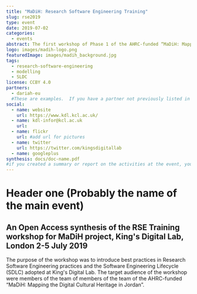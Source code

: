 ```yaml
---
title: "MaDiH: Research Software Engineering Training"
slug: rse2019
type: event
date: 2019-07-02
categories:
  - events
abstract: The first workshop of Phase 1 of the AHRC-funded “MaDiH: Mapping the Digital Cultural Heritage in Jordan” Project, hosted by King’s Digital Lab (KDL) at King’s College London. Led by the Project PI in London Dr James Smithies (KDL Director) and Dr Arianna Ciula, (Deputy Director of KDL), it introduced the project team to KDL’s project management practices and Agile DSDM Process. Discussions on data modelling and ontologies informed one of the main outcomes of MaDiH Phase 1: a prototype of a National Data Catalogue. In addition, practical methods in digital heritage were explored, with presentations from Neil Jakeman (KDL) on photogrammetry and Dr Adrian Evans and Tom Sparrow (University of Bradford) about scanning tools and technology and VR exploration of museum spaces as well as the potential for this emerging technology to contribute to the reconstruction of destroyed cultural heritage.
logo: images/madih-logo.png
featuredImage: images/madih_background.jpg
tags:
  - research-software-engineering
  - modelling
  - SLDC
license: CCBY 4.0
partners:
  - dariah-eu
  #These are examples.  If you have a partner not previously listed in the 'organisation.yaml' file, you will need to add them.
social:
  - name: website
    url: https://www.kdl.kcl.ac.uk/
  - name: kdl-infor@kcl.ac.uk
    url:
  - name: flickr
    url: #add url for pictures
  - name: twitter
    url: https://twitter.com/kingsdigitallab
  - name: googleplus
synthesis: docs/doc-name.pdf
#if you created a summary or report on the activities at the event, you can include it here as a .pdf.
---
```


# Header one (Probably the name of the main event)

## An Open Access synthesis of the RSE Training workshop for MaDiH project, King's Digital Lab, London 2-5 July 2019

The purpose of the workshop was to introduce best practices in Research Software Engineering practices and the Software Engineering Lifecycle (SDLC) adopted at King's Digital Lab. The target audience of the workshop were members of the team of members of the team of the AHRC-funded “MaDiH: Mapping the Digital Cultural Heritage in Jordan”.
